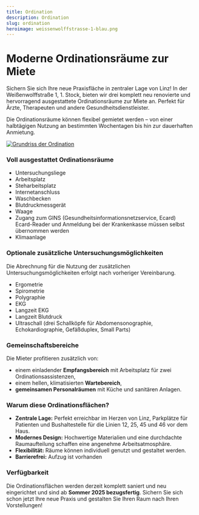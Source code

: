 ```yaml
---
title: Ordination
description: Ordination
slug: ordination
heroimage: weissenwolffstrasse-1-blau.png
---
```



# Moderne Ordinationsräume zur Miete

Sichern Sie sich Ihre neue Praxisfläche in zentraler Lage von Linz! In der Weißenwolffstraße 1, 1. Stock, bieten wir drei komplett neu renovierte und hervorragend ausgestattete Ordinationsräume zur Miete an. Perfekt für Ärzte, Therapeuten und andere Gesundheitsdienstleister.

Die Ordinationsräume können flexibel gemietet werden – von einer halbtägigen Nutzung an bestimmten Wochentagen bis hin zur dauerhaften Anmietung.

<a data-fslightbox href="/images/grundriss.png">
  <img src="/images/grundriss.png" alt="Grundriss der Ordination" />
</a>

### Voll ausgestattet Ordinationsräume

- Untersuchungsliege
- Arbeitsplatz
- Steharbeitsplatz
- Internetanschluss
- Waschbecken
- Blutdruckmessgerät
- Waage
- Zugang zum GINS (Gesundheitsinformationsnetzservice, Ecard)  
  Ecard-Reader und Anmeldung bei der Krankenkasse müssen selbst übernommen werden
- Klimaanlage

### Optionale zusätzliche Untersuchungsmöglichkeiten

Die Abrechnung für die Nutzung der zusätzlichen Untersuchungsmöglichkeiten erfolgt nach vorheriger Vereinbarung.

- Ergometrie
- Spirometrie
- Polygraphie
- EKG
- Langzeit EKG
- Langzeit Blutdruck
- Ultraschall (drei Schallköpfe für Abdomensonographie, Echokardiographie, Gefäßduplex, Small Parts)

### Gemeinschaftsbereiche

Die Mieter profitieren zusätzlich von:

- einem einladender **Empfangsbereich** mit Arbeitsplatz für zwei Ordinationsassistenzen,
- einem hellen, klimatisierten **Wartebereich**,
- **gemeinsamen Personalräumen** mit Küche und sanitären Anlagen.

### Warum diese Ordinationsflächen?

- **Zentrale Lage:** Perfekt erreichbar im Herzen von Linz, Parkplätze für Patienten und Bushaltestelle für die Linien 12, 25, 45 und 46 vor dem Haus.
- **Modernes Design:** Hochwertige Materialien und eine durchdachte Raumaufteilung schaffen eine angenehme Arbeitsatmosphäre.
- **Flexibilität:** Räume können individuell genutzt und gestaltet werden.
- **Barrierefrei:** Aufzug ist vorhanden

### Verfügbarkeit

Die Ordinationsflächen werden derzeit komplett saniert und neu eingerichtet und sind ab **Sommer 2025 bezugsfertig**. Sichern Sie sich schon jetzt Ihre neue Praxis und gestalten Sie Ihren Raum nach Ihren Vorstellungen!

<Contact></Contact>
